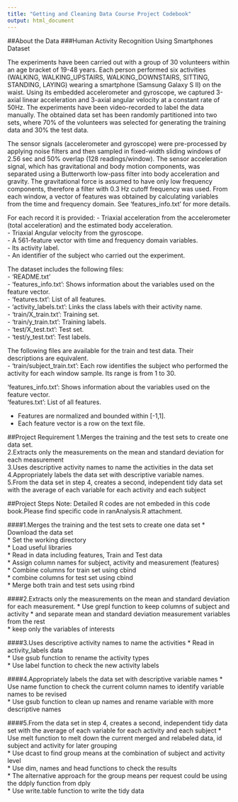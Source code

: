 ```yaml
---
title: "Getting and Cleaning Data Course Project Codebook"
output: html_document
---
```


##About the Data
###Human Activity Recognition Using Smartphones Dataset

The experiments have been carried out with a group of 30 volunteers within an age bracket of 19-48 years. Each person performed six activities (WALKING, WALKING_UPSTAIRS, WALKING_DOWNSTAIRS, SITTING, STANDING, LAYING) wearing a smartphone (Samsung Galaxy S II) on the waist. Using its embedded accelerometer and gyroscope, we captured 3-axial linear acceleration and 3-axial angular velocity at a constant rate of 50Hz. The experiments have been video-recorded to label the data manually. The obtained data set has been randomly partitioned into two sets, where 70% of the volunteers was selected for generating the training data and 30% the test data. 

The sensor signals (accelerometer and gyroscope) were pre-processed by applying noise filters and then sampled in fixed-width sliding windows of 2.56 sec and 50% overlap (128 readings/window). The sensor acceleration signal, which has gravitational and body motion components, was separated using a Butterworth low-pass filter into body acceleration and gravity. The gravitational force is assumed to have only low frequency components, therefore a filter with 0.3 Hz cutoff frequency was used. From each window, a vector of features was obtained by calculating variables from the time and frequency domain. See 'features_info.txt' for more details. 


For each record it is provided:
- Triaxial acceleration from the accelerometer (total acceleration) and the estimated body acceleration.  
- Triaxial Angular velocity from the gyroscope.   
- A 561-feature vector with time and frequency domain variables.   
- Its activity label.   
- An identifier of the subject who carried out the experiment.  

The dataset includes the following files:  
- 'README.txt'  
- 'features_info.txt': Shows information about the variables used on the feature vector.  
- 'features.txt': List of all features.  
- 'activity_labels.txt': Links the class labels with their activity name.  
- 'train/X_train.txt': Training set.  
- 'train/y_train.txt': Training labels.  
- 'test/X_test.txt': Test set.  
- 'test/y_test.txt': Test labels.  

The following files are available for the train and test data. Their descriptions are equivalent.   
- 'train/subject_train.txt': Each row identifies the subject who performed the activity for each window sample. Its range is from 1 to 30.   

'features_info.txt': Shows information about the variables used on the feature vector.  
'features.txt': List of all features.  

- Features are normalized and bounded within [-1,1].  
- Each feature vector is a row on the text file.  

##Project Requirement
1.Merges the training and the test sets to create one data set.  
2.Extracts only the measurements on the mean and standard deviation for each measurement  
3.Uses descriptive activity names to name the activities in the data set  
4.Appropriately labels the data set with descriptive variable names.  
5.From the data set in step 4, creates a second, independent tidy data set with the average of each variable for each activity and each subject  

##Project Steps
Note: 
Detailed R codes are not embeded in this code book.Please find specific code in ranAnalysis.R attachment.  

####1.Merges the training and the test sets to create one data set
* Download the data set  
* Set the working directory  
* Load useful libraries  
* Read in data including features, Train and Test data  
* Assign column names for subject, activity and measurement (features)  
* Combine columns for train set using cbind  
* combine columns for test set using cbind  
* Merge both train and test sets using rbind  

####2.Extracts only the measurements on the mean and standard deviation for each measurement.
* Use grepl function to keep columns of subject and activity 
* and separate mean and standard deviation measurement variables from the rest  
* keep only the variables of interests   

####3.Uses descriptive activity names to name the activities
* Read in activity_labels data  
* Use gsub function to rename the activity types  
* Use label function to check the new activity labels  

####4.Appropriately labels the data set with descriptive variable names
* Use name function to check the current column names to identify variable names to be revised  
* Use gsub function to clean up names and rename variable with more descriptive names   

####5.From the data set in step 4, creates a second, independent tidy data set with the average of each variable for each activity and each subject
* Use melt function to melt down the current merged and relabeled data, id subject and activity for later grouping  
* Use dcast to find group means at the combination of subject and activity level  
* Use dim, names and head functions to check the results  
* The alternative approach for the group means per request could be using the ddply function from dply  
* Use write.table function to write the tidy data  
